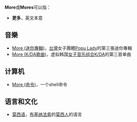 {{wiktionary|More|more}}
'''More'''或'''Mores'''可以指：
* '''更多'''，英文本意

== 音樂 ==
* [[More_(迷你專輯)|More (迷你專輯)]]，[[台灣|台灣]]女子團體[[Popu_Lady|Popu Lady]]的第三張迷你專輯
* [[More_(K/DA歌曲)|More (K/DA歌曲)]]，虚拟韩国[[女子音乐组合|女子音乐组合]][[K/DA|K/DA]]的第三首单曲

== 计算机 ==
* [[More_(命令)|More (命令)]]，一个shell命令

== 语言和文化 ==
* [[莫西语|莫西语]]，[[布基纳法索|布基纳法索]]的[[莫西人|莫西人]]的语言
{{disambig|cat=非中文名称消歧义}}